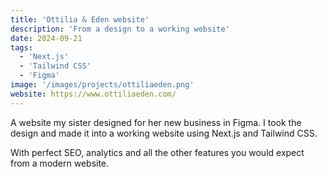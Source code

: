 ```yaml
---
title: 'Ottilia & Eden website'
description: 'From a design to a working website'
date: 2024-09-21
tags:
  - 'Next.js'
  - 'Tailwind CSS'
  - 'Figma'
image: '/images/projects/ottiliaeden.png'
website: https://www.ottiliaeden.com/
---
```


A website my sister designed for her new business in Figma.
I took the design and made it into a working website using Next.js and Tailwind CSS.

With perfect SEO, analytics and all the other features you would expect from a modern website.
